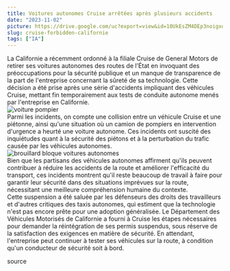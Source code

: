 ```yaml
---
title: Voitures autonomes Cruise arrêtées après plusieurs accidents
date: "2023-11-02"
picture: https://drive.google.com/uc?export=view&id=10UkEsZM4DEp3noigxqzIANsMFmgtEvMW
slug: cruise-forbidden-californie
tags: ["IA"]
---
```


<div>
  La Californie a récemment ordonné à la filiale Cruise de General Motors de
  retirer ses voitures autonomes des routes de l'État en invoquant des
  préoccupations pour la sécurité publique et un manque de transparence de la
  part de l'entreprise concernant la sûreté de sa technologie. Cette décision a
  été prise après une série d'accidents impliquant des véhicules Cruise, mettant
  fin temporairement aux tests de conduite autonome menés par l'entreprise en
  Californie.
</div>

<Link
  href='https://www.reuters.com/world/us/us-agency-california-gathering-details-self-driving-crash-2023-10-03/'
  target='_blank'
  className='flex items-center justify-center'
>
  <Image
    src='https://www.reuters.com/resizer/QVK5V9BGZUB6LhQfprPqi0X4k_w=/960x0/filters:quality(80)/cloudfront-us-east-2.images.arcpublishing.com/reuters/3QK7U3OJNNLLPB2AFH4YL47PXU.jpg'
    alt='voiture pompier'
    width={400}
    height={400}
  />
</Link>

<div>
  Parmi les incidents, on compte une collision entre un véhicule Cruise et une
  piétonne, ainsi qu'une situation où un camion de pompiers en intervention
  d'urgence a heurté une voiture autonome. Ces incidents ont suscité des
  inquiétudes quant à la sécurité des piétons et à la perturbation du trafic
  causée par les véhicules autonomes.
</div>

<Link
  href='https://www.sfchronicle.com/bayarea/article/san-francisco-waymo-stopped-in-street-17890821.php'
  target='_blank'
  className='flex items-center justify-center'
>
  <Image
    src='https://s.hdnux.com/photos/01/32/22/23/23667922/4/rawImage.jpg'
    alt='brouillard bloque voitures autonomes'
    width={400}
    height={400}
  />
</Link>

<div>
  Bien que les partisans des véhicules autonomes affirment qu'ils peuvent
  contribuer à réduire les accidents de la route et améliorer l'efficacité du
  transport, ces incidents montrent qu'il reste beaucoup de travail à faire pour
  garantir leur sécurité dans des situations imprévues sur la route, nécessitant
  une meilleure compréhension humaine du contexte.
</div>

<div>
  Cette suspension a été saluée par les défenseurs des droits des travailleurs
  et d'autres critiques des taxis autonomes, qui estiment que la technologie
  n'est pas encore prête pour une adoption généralisée. Le Département des
  Véhicules Motorisés de Californie a fourni à Cruise les étapes nécessaires
  pour demander la réintégration de ses permis suspendus, sous réserve de la
  satisfaction des exigences en matière de sécurité. En attendant, l'entreprise
  peut continuer à tester ses véhicules sur la route, à condition qu'un
  conducteur de sécurité soit à bord.
</div>

<Link href='https://www.dmv.ca.gov/portal/news-and-media/dmv-statement-on-cruise-llc-suspension/' target='_blank'>

source

</Link>
